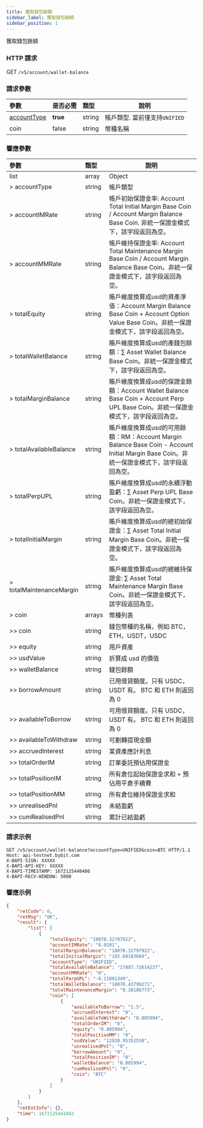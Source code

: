 ```yaml
---
title: 獲取錢包餘額
sidebar_label: 獲取錢包餘額
sidebar_position: 1
---
```

獲取錢包餘額

### HTTP 請求
GET `/v5/account/wallet-balance`

### 請求參數
| 參數 | 是否必需 | 類型 | 說明|
|:----- |:-------|:-----|------ |
|[accountType](../enum#accounttype) |**true** |string |帳戶類型. 當前僅支持`UNIFIED` |
|coin |false |string |幣種名稱|

### 響應參數
| 參數 | 類型 | 說明|
|:----- |:-----|----- |
|list |array |Object |
|> accountType |string |帳戶類型 |
|> accountIMRate |string |帳戶初始保證金率: Account Total Initial Margin Base Coin / Account Margin Balance Base Coin. 非統一保證金模式下，該字段返回為空。|
|> accountMMRate |string |帳戶維持保證金率: Account Total Maintenance Margin Base Coin / Account Margin Balance Base Coin。非統一保證金模式下，該字段返回為空。|
|> totalEquity |string |賬戶維度換算成usd的資產淨值：Account Margin Balance Base Coin + Account Option Value Base Coin。非統一保證金模式下，該字段返回為空。|
|> totalWalletBalance |string |賬戶維度換算成usd的產錢包餘額：∑ Asset Wallet Balance Base Coin。非統一保證金模式下，該字段返回為空。|
|> totalMarginBalance |string |賬戶維度換算成usd的保證金餘額：Account Wallet Balance Base Coin + Account Perp UPL Base Coin。非統一保證金模式下，該字段返回為空。|
|> totalAvailableBalance |string |賬戶維度換算成usd的可用餘額：RM：Account Margin Balance Base Coin - Account Initial Margin Base Coin。非統一保證金模式下，該字段返回為空。|
|> totalPerpUPL |string |賬戶維度換算成usd的永續浮動盈虧：∑ Asset Perp UPL Base Coin。非統一保證金模式下，該字段返回為空。|
|> totalInitialMargin |string |賬戶維度換算成usd的總初始保證金：∑ Asset Total Initial Margin Base Coin。非統一保證金模式下，該字段返回為空。|
|> totalMaintenanceMargin |string |賬戶維度換算成usd的總維持保證金: ∑ Asset Total Maintenance Margin Base Coin。非統一保證金模式下，該字段返回為空。|
|> coin |arrays |幣種列表|
|>> coin |string |錢包幣種的名稱，例如 BTC，ETH，USDT，USDC|
|>> equity |string |用戶資產|
|>> usdValue |string |折算成 usd 的價值|
|>> walletBalance |string |錢包餘額|
|>> borrowAmount |string |已用借貸額度。只有 USDC，USDT 有。 BTC 和 ETH 則返回為 0 |
|>> availableToBorrow |string |可用借貸額度。只有 USDC，USDT 有。 BTC 和 ETH 則返回為 0 |
|>> availableToWithdraw |string |可劃轉提現金額 |
|>> accruedInterest	|string	|某資產應計利息|
|>> totalOrderIM |string |訂單委託預佔用保證金
|>> totalPositionIM	|string	|所有倉位起始保證金求和 + 預佔用平倉手續費
|>> totalPositionMM	|string |所有倉位維持保證金求和
|>> unrealisedPnl |string |未結盈虧
|>> cumRealisedPnl |string |累計已結盈虧

### 請求示例

<Tabs>
<TabItem value="console" label="Console">

```http
GET /v5/account/wallet-balance?accountType=UNIFIED&coin=BTC HTTP/1.1
Host: api-testnet.bybit.com
X-BAPI-SIGN: XXXXX
X-BAPI-API-KEY: XXXXX
X-BAPI-TIMESTAMP: 1672125440406
X-BAPI-RECV-WINDOW: 5000
```

</TabItem>
</Tabs>

### 響應示例

<Tabs>
<TabItem value="resp" label="Response">

```json
{
    "retCode": 0,
    "retMsg": "OK",
    "result": {
        "list": [
            {
                "totalEquity": "18070.32797922",
                "accountIMRate": "0.0101",
                "totalMarginBalance": "18070.32797922",
                "totalInitialMargin": "182.60183684",
                "accountType": "UNIFIED",
                "totalAvailableBalance": "17887.72614237",
                "accountMMRate": "0",
                "totalPerpUPL": "-0.11001349",
                "totalWalletBalance": "18070.43799271",
                "totalMaintenanceMargin": "0.38106773",
                "coin": [
                    {
                        "availableToBorrow": "2.5",
                        "accruedInterest": "0",
                        "availableToWithdraw": "0.805994",
                        "totalOrderIM": "0",
                        "equity": "0.805994",
                        "totalPositionMM": "0",
                        "usdValue": "12920.95352538",
                        "unrealisedPnl": "0",
                        "borrowAmount": "0",
                        "totalPositionIM": "0",
                        "walletBalance": "0.805994",
                        "cumRealisedPnl": "0",
                        "coin": "BTC"
                    }
                ]
            }
        ]
    },
    "retExtInfo": {},
    "time": 1672125441042
}
```
</TabItem>
</Tabs>